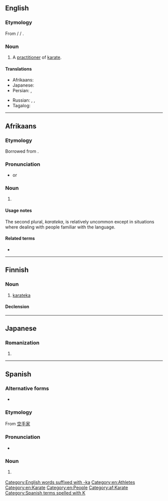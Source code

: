 ==English==

===Etymology===
From {{etyl|ja|en}} {{m|ja|空手家}} / {{m|ja|からてか}} / {{m|ja|karateka}}.

===Noun===
{{en-noun|karateka}}

# A [[practitioner]] of [[karate]].

====Translations====
{{trans-top|practitioner of karate}}
* Afrikaans: {{t|af|karateka}}
* Japanese: {{t+|ja|空手家|tr=からてか, karateka|sc=Jpan}}
* Persian: {{t|fa|کاراته‌کا|tr=kârâtekâ}}, {{t|fa|کاراته‌کار|tr=kârâtekâr}}
{{trans-mid}}
* Russian: {{t|ru|каратэ́ка|m|f}}, {{t+|ru|карати́ст|m}}, {{t+|ru|карати́стка|f}}
* Tagalog: {{t|tl|mangangarate}}
{{trans-bottom}}

[[Category:English words suffixed with -ka]]
[[Category:en:Athletes]]
[[Category:en:Karate]]
[[Category:en:People]]

----

==Afrikaans==

===Etymology===
Borrowed from {{bor|af|ja|空手家|tr=karateka|notext=1}}.

===Pronunciation===
* {{hyphenation|kara|teka|lang=af}} or {{hyphenation|karateka|nocaption=1|lang=af}}

===Noun===
{{af-noun|karatekas|pl2=karateka}}

# {{l|en|karateka}}

====Usage notes====
The second plural, ''karateka'', is relatively uncommon except in situations where dealing with people familiar with the {{l|en|Japanese}} language.

====Related terms====
* {{l|af|karate}}

[[Category:af:Karate]]

----

==Finnish==

===Noun===
{{fi-noun}}

# [[#English|karateka]]

====Declension====
{{fi-decl-kala|karatek|||a}}

----

==Japanese==

===Romanization===
{{ja-romaji}}

# {{ja-romanization of|からてか}}

----

==Spanish==

===Alternative forms===
* {{l|es|karateca}}

===Etymology===
From {{etyl|ja|es}} [[空手家]]

===Pronunciation===
* {{IPA|[ka̠.ɾa̠ˈte̞.ka̠]|lang=es}}

===Noun===
{{es-noun|mf}}

# {{lb|es|martial arts}} {{l|en|karateka}}

[[Category:Spanish terms spelled with K]]